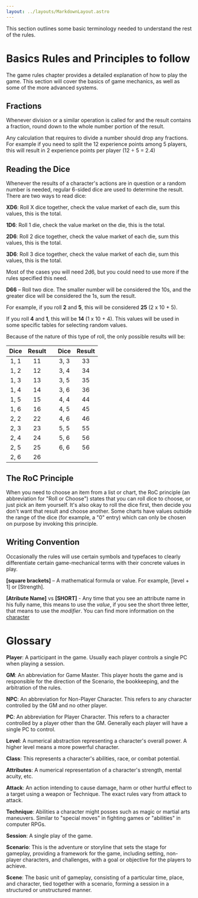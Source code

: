 ```yaml
---
layout: ../layouts/MarkdownLayout.astro
---
```



This section outlines some basic terminology needed to understand the rest of the rules.

# Basics Rules and Principles to follow

The game rules chapter provides a detailed explanation of how to play the game. This section will cover the basics of game mechanics, as well as some of the more advanced systems.

## Fractions

Whenever division or a similar operation is called for and the result contains a fraction, round down to the whole number portion of the result.

<ExampleBox>

Any calculation that requires to divide a number should drop any fractions. For example if you need to split the 12
experience points among 5 players, this will result in 2 experience points per player (12 ÷ 5 = 2.4)

</ExampleBox>

## Reading the Dice

Whenever the results of a character's actions are in question or a random number is needed, regular 6-sided dice are used to determine the result. There are two ways to read dice:

**XD6**: Roll X dice together, check the value market of each die, sum this values, this is the total.

<ExampleBox>

**1D6**: Roll 1 die, check the value market on the die, this is the total.

**2D6**: Roll 2 dice together, check the value market of each die, sum this values, this is the total.

**3D6**: Roll 3 dice together, check the value market of each die, sum this values, this is the total.

</ExampleBox>

Most of the cases you will need 2d6, but you could need to use more if the rules specified this need.

**D66** – Roll two dice. The smaller number will be considered the 10s, and the greater dice will be considered the 1s, sum the result.

<ExampleBox>

For example, if you roll **2** and **5**, this will be considered **25** (2 x 10 + 5).

If you roll **4** and **1**, this will be **14** (1 x 10 + 4). This values will be used in some specific tables for selecting random values.

Because of the nature of this type of roll, the only possible results will be:

| Dice | Result |     | Dice | Result |
| :--: | :----: | --- | :--: | :----: |
| 1, 1 |   11   |     | 3, 3 |   33   |
| 1, 2 |   12   |     | 3, 4 |   34   |
| 1, 3 |   13   |     | 3, 5 |   35   |
| 1, 4 |   14   |     | 3, 6 |   36   |
| 1, 5 |   15   |     | 4, 4 |   44   |
| 1, 6 |   16   |     | 4, 5 |   45   |
| 2, 2 |   22   |     | 4, 6 |   46   |
| 2, 3 |   23   |     | 5, 5 |   55   |
| 2, 4 |   24   |     | 5, 6 |   56   |
| 2, 5 |   25   |     | 6, 6 |   56   |
| 2, 6 |   26   |     |      |        |

</ExampleBox>

## The RoC Principle

When you need to choose an item from a list or chart, the RoC principle (an abbreviation for "Roll or Choose") states that you can roll dice to choose, or just pick an item yourself. It's also okay to roll the dice first, then decide you don't want that result and choose another. Some charts have values outside the range of the dice (for example, a "0" entry) which can only be chosen on purpose by invoking this principle.

## Writing Convention

Occasionally the rules will use certain symbols and typefaces to clearly differentiate certain game-mechanical terms with their concrete values in play.

**[square brackets]** – A mathematical formula or value. For example, [level + 1] or [Strength].

**[Atribute Name]** vs **[SHORT]** - Any time that you see an attribute name in his fully name, this means to use the _value_, if you see the short three letter, that means to use the _modifier_. You can find more information on the [character](/characters#value-and-modifier)

# Glossary

**Player**: A participant in the game. Usually each player controls a single PC when playing a session.

**GM**: An abbreviation for Game Master. This player hosts the game and is responsible for the direction of the Scenario, the bookkeeping, and the arbitration of the rules.

**NPC**: An abbreviation for Non-Player Character. This refers to any character controlled by the GM and no other player.

**PC**: An abbreviation for Player Character. This refers to a character controlled by a player other than the GM. Generally each player will have a single PC to control.

**Level**: A numerical abstraction representing a character's overall power. A higher level means a more powerful character.

**Class**: This represents a character's abilities, race, or combat potential.

**Attributes**: A numerical representation of a character's strength, mental acuity, etc.

**Attack**: An action intending to cause damage, harm or other hurtful effect to a target using a weapon or Technique. The exact rules vary from attack to attack.

**Technique**: Abilities a character might posses such as magic or martial arts maneuvers. Similar to "special moves" in fighting games or "abilities" in computer RPGs.

**Session**: A single play of the game.

**Scenario**: This is the adventure or storyline that sets the stage for gameplay, providing a framework for the game, including setting, non-player characters, and challenges, with a goal or objective for the players to achieve.

**Scene**: The basic unit of gameplay, consisting of a particular time, place, and character, tied together with a scenario, forming a session in a structured or unstructured manner.
